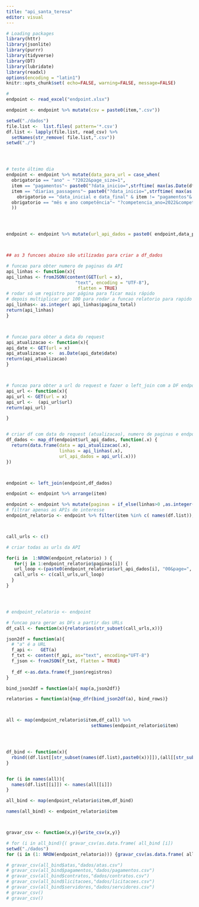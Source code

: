 ---
title: "api_santa_teresa"
editor: visual
---

```{r pacotes}
# Loading packages
library(httr)
library(jsonlite)
library(purrr)
library(tidyverse)
library(DT)
library(lubridate)
library(readxl)
options(encoding = "latin1")
knitr::opts_chunk$set( echo=FALSE, warning=FALSE, message=FALSE)
```

```{r}

# 
endpoint <- read_excel("endpoint.xlsx")

endpoint <- endpoint %>% mutate(csv = paste0(item,".csv"))

setwd("./dados")
file.list <-  list.files( pattern='*.csv')
df.list <- lapply(file.list, read_csv) %>% 
  setNames(str_remove( file.list,".csv")) 
setwd("./")




# teste último dia
endpoint <- endpoint %>% mutate(data_para_url = case_when(
  obrigatorio == "ano" ~ "?2022&page_size=1",
  item == "pagamentos"~ paste0("?data_inicio=",strftime( max(as.Date(df.list$pagamentos$data)+days(1)),"%d/%m/%Y"),"&data_fim=",strftime( today(),"%d/%m/%Y"),"&page_size=1"),
  item == "diarias_passagens"~ paste0("?data_inicio=",strftime( max(as.Date(df.list$diarias_passagens$data)+days(1)),"%d/%m/%Y"),"&data_fim=",strftime( today(),"%d/%m/%Y"),"&page_size=1"),
    obrigatorio == "data_inicial e data_final" & item != "pagamentos"& item != "diarias_passagens"~"?data_inicio=01/01/2022&data_fim=31/12/2022&page_size=1",
  obrigatorio == "mês e ano competência"~ "?competencia_ano=2022&competencia_mes=11&page_size=1"
  ))




endpoint <- endpoint %>% mutate(url_api_dados = paste0( endpoint,data_para_url))



## as 3 funcoes abaixo são utilizadas para criar a df_dados

# funcao para obter numero de paginas da API
api_linhas <- function(x){
api_linhas <- fromJSON(content(GET(url = x),
                          "text", encoding = "UTF-8"),
                           flatten = TRUE)
# rodar só um registro por página para ficar mais rápido
# depois multiplicar por 100 para rodar a funcao relatorio para rapido
api_linhas<- as.integer( api_linhas$pagina_total)
return(api_linhas)
}



# funcao para obter a data do request
api_atualizacao <- function(x){
api_date <- GET(url = x)
api_atualizacao <-  as.Date(api_date$date)
return(api_atualizacao)
}



# funcao para obter a url do request e fazer o left_join com a DF endpoint
api_url <- function(x){
api_url <- GET(url = x)
api_url <-  (api_url$url)
return(api_url)

}


# criar df com data do request (atualizacao), numero de paginas e endpoint
df_dados <- map_df(endpoint$url_api_dados, function(.x) {
  return(data.frame(data = api_atualizacao(.x), 
                    linhas = api_linhas(.x),
                    url_api_dados = api_url(.x)))
})



endpoint <- left_join(endpoint,df_dados)

endpoint <- endpoint %>% arrange(item)

endpoint <- endpoint %>% mutate(paginas = if_else(linhas>0 ,as.integer(linhas/100)+1,0))
# filtrar apenas as APIs de interesse
endpoint_relatorio <- endpoint %>% filter(item %in% c( names(df.list)), paginas>0)



call_urls <- c()

# criar todas as urls da API

for(i in  1:NROW(endpoint_relatorio) ) {                                             
   for(j in 1:endpoint_relatorio$paginas[i]) {                                           
   url_loop <-(paste0(endpoint_relatorio$url_api_dados[i], "00&page=", j))  
   call_urls <- c(call_urls,url_loop)
  }
}




# endpoint_relatorio <- endpoint 

# funcao para gerar as DFs a partir das URLs
df_call <- function(x){relatorios(str_subset(call_urls,x))} 

json2df = function(a){ 
  # "a" é a URL
  f_api <-   GET(a)
  f_txt <- content(f_api, as="text", encoding="UFT-8")
  f_json <- fromJSON(f_txt, flatten = TRUE)
 
  f_df <-as.data.frame(f_json$registros) 
}

bind_json2df = function(a){ map(a,json2df)}

relatorios = function(a){map_dfr(bind_json2df(a), bind_rows)}



all <- map(endpoint_relatorio$item,df_call) %>% 
                                setNames(endpoint_relatorio$item)




df_bind <- function(x){
  rbind((df.list[[str_subset(names(df.list),paste0(x))]]),(all[[str_subset(names(all),x)]])) %>% unique()
}


for (i in names(all)){
  names(df.list[[i]]) <- names(all[[i]])
}

all_bind <- map(endpoint_relatorio$item,df_bind)

names(all_bind) <- endpoint_relatorio$item



gravar_csv <- function(x,y){write_csv(x,y)}

# for (i in all_bind){( gravar_csv(as.data.frame( all_bind [i])                 ,endpoint_relatorio$csv[i]))} 
setwd("./dados")
for (i in (1: NROW(endpoint_relatorio))) {gravar_csv(as.data.frame( all_bind[i]), endpoint_relatorio$csv[i])}

# gravar_csv(all_bind$atas,"dados/atas.csv")
# gravar_csv(all_bind$pagamentos,"dados/pagamentos.csv")
# gravar_csv(all_bind$contratos,"dados/contratos.csv")
# gravar_csv(all_bind$licitacoes,"dados/licitacoes.csv")
# gravar_csv(all_bind$servidores,"dados/servidores.csv")
# gravar_csv()
# gravar_csv()

```
